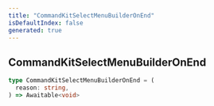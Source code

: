 ```yaml
---
title: "CommandKitSelectMenuBuilderOnEnd"
isDefaultIndex: false
generated: true
---
```



<!-- This file was generated from the CommandKit source. Do not modify. Instead, re-run the "docgen" script -->


## CommandKitSelectMenuBuilderOnEnd

<GenerationInfo sourceFile="packages/commandkit/src/components/v1/select-menu/common.ts" sourceLine="32" packageName="commandkit" />



```ts title="Signature"
type CommandKitSelectMenuBuilderOnEnd = (
  reason: string,
) => Awaitable<void>
```
